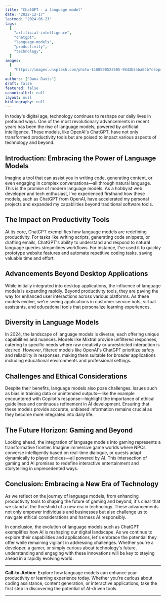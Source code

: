 ```yaml
---
title: "ChatGPT - a language model"
date: "2022-12-17"
lastmod: "2024-06-23"
tags:
  [
    "artificial-intelligence",
    "chatgpt",
    "language-models",
    "productivity",
    "technology",
  ]
images:
  [
    "https://images.unsplash.com/photo-1488590528505-98d2b5aba04b?crop=entropy&cs=tinysrgb&fit=max&fm=jpg&ixid=M3wxMTc3M3wwfDF8c2VhcmNofDJ8fHRlY2h8ZW58MHx8fHwxNzE5MTQ5NDE0fDA&ixlib=rb-4.0.3&q=80&w=2000",
  ]
authors: ["Dana Davis"]
draft: false
featured: false
canonicalUrl: null
layout: null
bibliography: null
---
```


In today's digital age, technology continues to reshape our daily lives in profound ways. One of the most revolutionary advancements in recent years has been the rise of language models, powered by artificial intelligence. These models, like OpenAI's ChatGPT, have not only transformed productivity tools but are poised to impact various aspects of technology and beyond.

## Introduction: Embracing the Power of Language Models

Imagine a tool that can assist you in writing code, generating content, or even engaging in complex conversations—all through natural language. This is the promise of modern language models. As a hobbyist web developer and tech enthusiast, I've experienced firsthand how these models, such as ChatGPT from OpenAI, have accelerated my personal projects and expanded my capabilities beyond traditional software tools.

## The Impact on Productivity Tools

At its core, ChatGPT exemplifies how language models are redefining productivity. For tasks like writing scripts, generating code snippets, or drafting emails, ChatGPT's ability to understand and respond to natural language queries streamlines workflows. For instance, I've used it to quickly prototype website features and automate repetitive coding tasks, saving valuable time and effort.

## Advancements Beyond Desktop Applications

While initially integrated into desktop applications, the influence of language models is expanding rapidly. Beyond productivity tools, they are paving the way for enhanced user interactions across various platforms. As these models evolve, we're seeing applications in customer service bots, virtual assistants, and educational tools that personalize learning experiences.

## Diversity in Language Models

In 2024, the landscape of language models is diverse, each offering unique capabilities and nuances. Models like Mixtral provide unfiltered responses, catering to specific needs where raw creativity or unrestricted interaction is desired. However, filtered models like OpenAI's ChatGPT prioritize safety and reliability in responses, making them suitable for broader applications including educational environments and professional settings.

## Challenges and Ethical Considerations

Despite their benefits, language models also pose challenges. Issues such as bias in training data or unintended outputs—like the example encountered with Copilot's response—highlight the importance of ethical guidelines and continuous refinement in AI development. Ensuring that these models provide accurate, unbiased information remains crucial as they become more integrated into daily life.

## The Future Horizon: Gaming and Beyond

Looking ahead, the integration of language models into gaming represents a transformative frontier. Imagine immersive game worlds where NPCs converse intelligently based on real-time dialogue, or quests adapt dynamically to player choices—all powered by AI. This intersection of gaming and AI promises to redefine interactive entertainment and storytelling in unprecedented ways.

## Conclusion: Embracing a New Era of Technology

As we reflect on the journey of language models, from enhancing productivity tools to shaping the future of gaming and beyond, it's clear that we stand at the threshold of a new era in technology. These advancements not only empower individuals and businesses but also challenge us to navigate ethical considerations and harness AI responsibly.

In conclusion, the evolution of language models such as ChatGPT exemplifies how AI is reshaping our digital landscape. As we continue to explore their capabilities and applications, let's embrace the potential they offer while remaining vigilant in addressing challenges. Whether you're a developer, a gamer, or simply curious about technology's future, understanding and engaging with these innovations will be key to staying ahead in a rapidly evolving world.

---

**Call-to-Action:** Explore how language models can enhance your productivity or learning experience today. Whether you're curious about coding assistance, content generation, or interactive applications, take the first step in discovering the potential of AI-driven tools.

---
